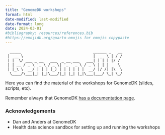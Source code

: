 ```yaml
---
title: "GenomeDK workshops"
format: html
date-modified: last-modified
date-format: long
date: 2024-03-01
#bibliography: resources/references.bib
#https://emojidb.org/quarto-emojis for emojis copypaste
---
```


```
  _____                                ______ _   __
 |  __ \                               |  _  \ | / /
 | |  \/ ___ _ __   ___  _ __ ___   ___| | | | |/ /
 | | __ / _ \ '_ \ / _ \| '_ ` _ \ / _ \ | | |    \
 | |_\ \  __/ | | | (_) | | | | | |  __/ |/ /| |\  \
  \____/\___|_| |_|\___/|_| |_| |_|\___|___/ \_| \_/
```

Here you can find the material of the workshops for GenomeDK (slides, scripts, etc).

Remember always that GenomeDK [has a documentation page](https://genome.au.dk/docs/overview/).

 

### Acknowledgements

- Dan and Anders at GenomeDK
- Health data science sandbox for setting up and running the workshops